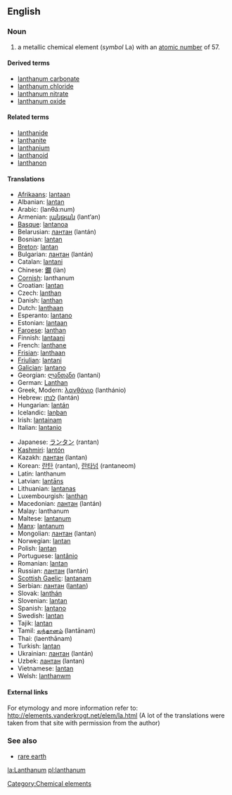 ==English==
{{elements|La|barium|Ba|cerium|Ce}}
=== Noun ===
{{en-noun-unc}}
{{wikipedia}}

# a metallic chemical element (''symbol'' La) with an [[atomic number]] of 57.

====Derived terms====
*[[lanthanum carbonate]]
*[[lanthanum chloride]]
*[[lanthanum nitrate]]
*[[lanthanum oxide]]

====Related terms====
*[[lanthanide]]
*[[lanthanite]]
*[[lanthanium]]<!--older spelling-->
*[[lanthanoid]]
*[[lanthanon]]

==== Translations ====
{{top}}
*[[Afrikaans]]: [[lantaan]]
*Albanian: [[lantan]]
*Arabic: {{ARchar|[[لنثانوم]]}} (lanθá:num) {{m}}
*Armenian: [[լանթան]] (lant‘an)
*[[Basque]]: [[lantanoa]]
*Belarusian: [[лантан]] (lantán) {{m}}
*Bosnian: [[lantan]]
*[[Breton]]: [[lantan]]
*Bulgarian: [[лантан]] (lantán) {{m}}
*Catalan: [[lantani]]
*Chinese: [[鑭]] (làn)
*[[Cornish]]: lanthanum
*Croatian: [[lantan]]
*Czech: [[lanthan]]
*Danish: [[lanthan]]
*Dutch: [[lanthaan]] {{n}}
*Esperanto: [[lantano]]
*Estonian: [[lantaan]]
*[[Faroese]]: [[lanthan]]
*Finnish: [[lantaani]]
*French: [[lanthane]] {{m}}
*[[Frisian]]: [[lanthaan]]
*[[Friulian]]: [[lantani]]
*[[Galician]]: [[lantano]]
*Georgian: [[ლანთანი]] (lantani)
*German: [[Lanthan]] {{n}}
*Greek, Modern: [[λανθάνιο]] (lanthánio) {{n}}
*Hebrew: [[לנתן]] (lantán)
*Hungarian: [[lantán]]
*Icelandic: [[lanþan]]
*Irish: [[lantainam]]
*Italian: [[lantanio]] {{m}}
{{mid}}
*Japanese: [[ランタン]] (rantan)
*[[Kashmiri]]: [[lantón]]
*Kazakh: [[лантан]] (lantan)
*Korean: [[란탄]] (rantan), [[란타넘]] (rantaneom)
*Latin: lanthanum
*Latvian: [[lantāns]]
*Lithuanian: [[lantanas]]
*Luxembourgish: [[lanthan]]
*Macedonian: [[лантан]] (lantán) {{m}}
*Malay: lanthanum
*Maltese: [[lantanum]]
*[[Manx]]: [[lantanum]]
*Mongolian: [[лантан]] (lantan)
*Norwegian: [[lantan]]
*Polish: [[lantan]] {{m}}
*Portuguese: [[lantânio]] {{m}}
*Romanian: [[lantan]] {{n}}
*Russian: [[лантан]] (lantán) {{m}}
*[[Scottish Gaelic]]: [[lantanam]]
*Serbian: [[лантан]] ([[lantan]]) {{m}}
*Slovak: [[lanthán]]
*Slovenian: [[lantan]]
*Spanish: [[lantano]] {{m}}
*Swedish: [[lantan]]
*Tajik: [[lantan]]
*Tamil: [[லந்தானம்]] (lantānam)
*Thai: {{THchar|[[แลนทานัม]]}} (laenthānam)
*Turkish: [[lantan]]
*Ukrainian: [[лантан]] (lantán) {{m}}
*Uzbek: [[лантан]] (lantan)
*Vietnamese: [[lantan]]
*Welsh: [[lanthanwm]]
{{bottom}}

====External links====
For etymology and more information refer to:
http://elements.vanderkrogt.net/elem/la.html
(A lot of the translations were taken from that site with permission from the author)

===See also===
*[[rare earth]]

[[Category:Chemical elements]]

[[la:Lanthanum]]
[[pl:lanthanum]]